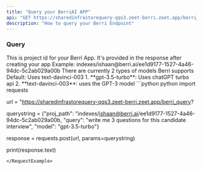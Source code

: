 ```yaml
---
title: "Query your BerriAI APP"
api: "GET https://sharedinfrastorequery-qqs3.zeet-berri.zeet.app/berri_query"
description: "How to query your Berri Endpoint"
---
```


### Query
<ParamField query="proj_path" type="string">
   This is project id for your Berri App. It's provided in the response after creating your app
   Example: indexes/ishaan@berri.ai/ee1d9177-1527-4a46-94dc-5c2ab029a00b
</ParamField>

<ParamField query="model" type="string" optional>
  There are currently 2 types of models Berri supports
  Default: Uses text-davinci-003
  1. **gpt-3.5-turbo**: Uses chatGPT turbo api
  2. **text-davinci-003**: uses the GPT-3 model 
</ParamField>

<RequestExample>
```python python
import requests

url = "https://sharedinfrastorequery-qqs3.zeet-berri.zeet.app/berri_query?

querystring = {"proj_path": "indexes/ishaan@berri.ai/ee1d9177-1527-4a46-94dc-5c2ab029a00b,
                "query": "write me 3 questions for this candidate interview",
                "model": "gpt-3.5-turbo"}

response = requests.post(url, params=querystring)

print(response.text)
```
</RequestExample>

